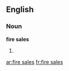 ==English==

===Noun===
'''fire sales'''

# {{plural of|[[fire sale]]}}

[[ar:fire sales]]
[[fr:fire sales]]